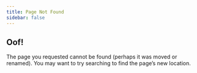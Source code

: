```yaml
---
title: Page Not Found
sidebar: false
---
```


:::{.callout-warning appearance="simple"}

## Oof!

The page you requested cannot be found (perhaps it was moved or renamed).
You may want to try searching to find the page's new location.

:::
